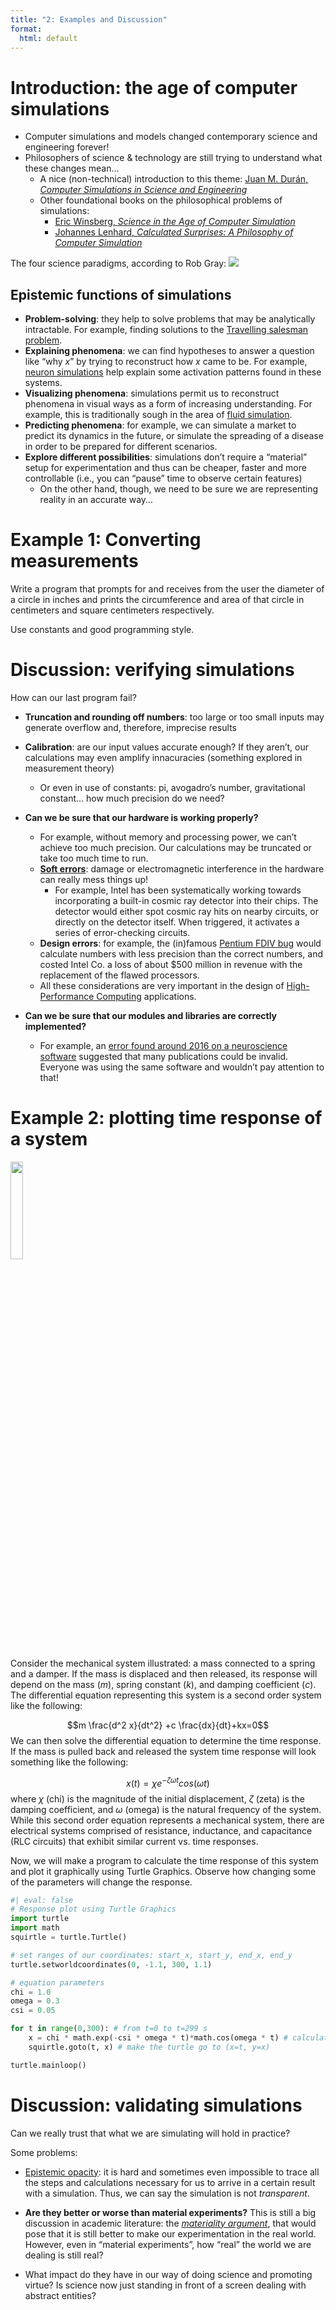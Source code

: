 ```yaml
---
title: "2: Examples and Discussion"
format:
  html: default
---
```


# Introduction: the age of computer simulations

* Computer simulations and models changed contemporary science and engineering forever!
* Philosophers of science & technology are still trying to understand what these changes mean...
    - A nice (non-technical) introduction to this theme: [Juan M. Durán, *Computer Simulations in Science and Engineering*](https://juanmduran.files.wordpress.com/2018/08/cs_in_science_and_engineering.pdf)
    - Other foundational books on the philosophical problems of simulations:
        - [Eric Winsberg, *Science in the Age of Computer Simulation*](https://press.uchicago.edu/ucp/books/book/chicago/S/bo9003670.html)
        - [Johannes Lenhard, *Calculated Surprises: A Philosophy of Computer Simulation*](https://www.google.com/search?q=Johannes+Lenhard%3A+Calculated+Surprises&rlz=1C1GCEA_enUS1070US1070&oq=Johannes+Lenhard%3A+Calculated+Surprises&gs_lcrp=EgZjaHJvbWUyBggAEEUYOdIBBzYxN2owajeoAgCwAgA&sourceid=chrome&ie=UTF-8)
        
The four science paradigms, according to Rob Gray:
![](img/paradigms.png)

## Epistemic functions of simulations

- **Problem-solving**: they help to solve problems that may be analytically intractable. For example, finding solutions to the [Travelling salesman problem](https://en.wikipedia.org/wiki/Travelling_salesman_problem).
- **Explaining phenomena**: we can find hypotheses to answer a question like "why $x$" by trying to reconstruct how $x$ came to be. For example, [neuron simulations](https://www.frontiersin.org/articles/10.3389/fninf.2019.00032/full) help explain some activation patterns found in these systems.
- **Visualizing phenomena**: simulations permit us to reconstruct phenomena in visual ways as a form of increasing understanding. For example, this is traditionally sough in the area of [fluid simulation](https://en.wikipedia.org/wiki/Fluid_animation).
- **Predicting phenomena**: for example, we can simulate a market to predict its dynamics in the future, or simulate the spreading of a disease in order to be prepared for different scenarios.
- **Explore different possibilities**: simulations don't require a "material" setup for experimentation and thus can be cheaper, faster and more controllable (i.e., you can "pause" time to observe certain features)
    - On the other hand, though, we need to be sure we are representing reality in an accurate way...

# Example 1: Converting measurements

Write a program that prompts for and receives from the user the diameter of a circle in inches and prints the circumference and area of that circle in centimeters and square centimeters respectively.

Use constants and good programming style.

# Discussion: verifying simulations

How can our last program fail?

* **Truncation and rounding off numbers**: too large or too small inputs may generate overflow and, therefore, imprecise results

* **Calibration**: are our input values accurate enough? If they aren't, our calculations may even amplify innacuracies (something explored in measurement theory)
  -   Or even in use of constants: pi, avogadro's number, gravitational constant... how much precision do we need?

* **Can we be sure that our hardware is working properly?**
  -   For example, without memory and processing power, we can't achieve too much precision. Our calculations may be truncated or take too much time to run.
  -   [**Soft errors**]((https://en.wikipedia.org/wiki/Soft_error)): damage or electromagnetic interference in the hardware can really mess things up!
      -   For example, Intel has been systematically working towards incorporating a built-in cosmic ray detector into their chips. The detector would either spot cosmic ray hits on nearby circuits, or directly on the detector itself. When triggered, it activates a series of error-checking circuits.
  -   **Design errors**: for example, the (in)famous [Pentium FDIV bug](https://en.wikipedia.org/wiki/Pentium_FDIV_bug) would calculate numbers with less precision than the correct numbers, and costed Intel Co. a loss of about $500 million in revenue with the replacement of the flawed processors.
  -   All these considerations are very important in the design of [High-Performance Computing](https://en.wikipedia.org/wiki/High-performance_computing) applications.
  
* **Can we be sure that our modules and libraries are correctly implemented?**
  -   For example, an [error found around 2016 on a neuroscience software](https://www.pnas.org/doi/full/10.1073/pnas.1602413113) suggested that many publications could be invalid. Everyone was using the same software and wouldn't pay attention to that!

# Example 2: plotting time response of a system

![](img/mecsystem.png){width="20%" fig-align="center"}

Consider the mechanical system illustrated: a mass connected to a spring and a damper. If the mass is displaced and then released, its response will depend on the mass ($m$), spring constant ($k$), and damping coefficient ($c$). The differential equation representing this system is a second order system like the following:

$$m \frac{d^2 x}{dt^2} +c \frac{dx}{dt}+kx=0$$
We can then solve the differential equation to determine the time response. If the mass is pulled back and released the system time response will look something like the following:

$$x(t)=\chi e^{-ζωt} cos(ωt)$$
where $\chi$ (chi) is the magnitude of the initial displacement, $ζ$ (zeta) is the damping coefficient, and $ω$ (omega) is the natural frequency of the system. While this second order equation represents a mechanical system, there are electrical systems comprised of resistance, inductance, and capacitance (RLC circuits) that exhibit similar current vs. time responses.

Now, we will make a program to calculate the time response of this system and plot it graphically using Turtle Graphics. Observe how changing some of the parameters will change the response.

```python
#| eval: false
# Response plot using Turtle Graphics
import turtle
import math
squirtle = turtle.Turtle()

# set ranges of our coordinates: start_x, start_y, end_x, end_y
turtle.setworldcoordinates(0, -1.1, 300, 1.1)

# equation parameters
chi = 1.0
omega = 0.3
csi = 0.05

for t in range(0,300): # from t=0 to t=299 s
    x = chi * math.exp(-csi * omega * t)*math.cos(omega * t) # calculate x according to our equation
    squirtle.goto(t, x) # make the turtle go to (x=t, y=x)

turtle.mainloop()
```


# Discussion: validating simulations

Can we really trust that what we are simulating will hold in practice?

Some problems:

* [Epistemic opacity](https://link.springer.com/article/10.1007/s11023-018-9481-6): it is hard and sometimes even impossible to trace all the steps and calculations necessary for us to arrive in a certain result with a simulation. Thus, we can say the simulation is not *transparent*.

* **Are they better or worse than material experiments?** This is still a big discussion in academic literature: the [*materiality argument*](https://rdu.unc.edu.ar/handle/11086/18891), that would pose that it is still better to make our experimentation in the real world. However, even in "material experiments", how "real" the world we are dealing is still real?

* What impact do they have in our way of doing science and promoting virtue? Is science now just standing in front of a screen dealing with abstract entities?